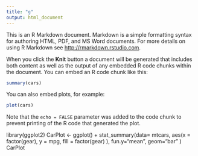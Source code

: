 ```yaml
---
title: "g"
output: html_document
---
```


This is an R Markdown document. Markdown is a simple formatting syntax for authoring HTML, PDF, and MS Word documents. For more details on using R Markdown see <http://rmarkdown.rstudio.com>.

When you click the **Knit** button a document will be generated that includes both content as well as the output of any embedded R code chunks within the document. You can embed an R code chunk like this:

```r
summary(cars)
```

You can also embed plots, for example:

```r
plot(cars)
```

Note that the `echo = FALSE` parameter was added to the code chunk to prevent printing of the R code that generated the plot.

library(ggplot2)
CarPlot <- ggplot() +
  stat_summary(data= mtcars,
               aes(x = factor(gear),
                   y = mpg,
                   fill = factor(gear)
                   ),
               fun.y="mean",
               geom="bar"
               )
CarPlot